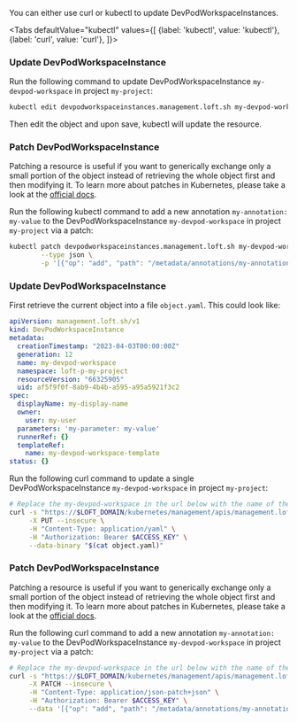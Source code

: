 

You can either use curl or kubectl to update DevPodWorkspaceInstances.

<Tabs
    defaultValue="kubectl"
    values={[
      {label: 'kubectl', value: 'kubectl'},
      {label: 'curl', value: 'curl'},
    ]}>
  <TabItem value="kubectl">


### Update DevPodWorkspaceInstance

Run the following command to update DevPodWorkspaceInstance `my-devpod-workspace` in project `my-project`:
```bash
kubectl edit devpodworkspaceinstances.management.loft.sh my-devpod-workspace -n loft-p-my-project
```

Then edit the object and upon save, kubectl will update the resource.

### Patch DevPodWorkspaceInstance

Patching a resource is useful if you want to generically exchange only a small portion of the object instead of retrieving the whole object first and then modifying it.
To learn more about patches in Kubernetes, please take a look at the [official docs](https://kubernetes.io/docs/tasks/manage-kubernetes-objects/update-api-object-kubectl-patch/#use-a-json-merge-patch-to-update-a-deployment).

Run the following kubectl command to add a new annotation `my-annotation: my-value` to the DevPodWorkspaceInstance `my-devpod-workspace` in project `my-project` via a patch:
```bash
kubectl patch devpodworkspaceinstances.management.loft.sh my-devpod-workspace -n loft-p-my-project \
        --type json \
        -p '[{"op": "add", "path": "/metadata/annotations/my-annotation", "value": "my-value"}]'
```


  </TabItem>
  <TabItem value="curl">


### Update DevPodWorkspaceInstance

First retrieve the current object into a file `object.yaml`. This could look like:
```yaml
apiVersion: management.loft.sh/v1
kind: DevPodWorkspaceInstance
metadata:
  creationTimestamp: "2023-04-03T00:00:00Z"
  generation: 12
  name: my-devpod-workspace
  namespace: loft-p-my-project
  resourceVersion: "66325905"
  uid: af5f9f0f-8ab9-4b4b-a595-a95a5921f3c2
spec:
  displayName: my-display-name
  owner:
    user: my-user
  parameters: 'my-parameter: my-value'
  runnerRef: {}
  templateRef:
    name: my-devpod-workspace-template
status: {}

```

Run the following curl command to update a single DevPodWorkspaceInstance `my-devpod-workspace` in project `my-project`:
```bash
# Replace the my-devpod-workspace in the url below with the name of the DevPodWorkspaceInstance you want to update
curl -s "https://$LOFT_DOMAIN/kubernetes/management/apis/management.loft.sh/v1/namespaces/loft-p-my-project/devpodworkspaceinstances/my-devpod-workspace" \
     -X PUT --insecure \
     -H "Content-Type: application/yaml" \
     -H "Authorization: Bearer $ACCESS_KEY" \
     --data-binary "$(cat object.yaml)"
```

### Patch DevPodWorkspaceInstance

Patching a resource is useful if you want to generically exchange only a small portion of the object instead of retrieving the whole object first and then modifying it.
To learn more about patches in Kubernetes, please take a look at the [official docs](https://kubernetes.io/docs/tasks/manage-kubernetes-objects/update-api-object-kubectl-patch/#use-a-json-merge-patch-to-update-a-deployment).

Run the following curl command to add a new annotation `my-annotation: my-value` to the DevPodWorkspaceInstance `my-devpod-workspace` in project `my-project` via a patch:
```bash
# Replace the my-devpod-workspace in the url below with the name of the DevPodWorkspaceInstance you want to update
curl -s "https://$LOFT_DOMAIN/kubernetes/management/apis/management.loft.sh/v1/namespaces/loft-p-my-project/devpodworkspaceinstances/my-devpod-workspace" \
     -X PATCH --insecure \
     -H "Content-Type: application/json-patch+json" \
     -H "Authorization: Bearer $ACCESS_KEY" \
     --data '[{"op": "add", "path": "/metadata/annotations/my-annotation", "value": "my-value"}]'
```


  </TabItem>
</Tabs>
